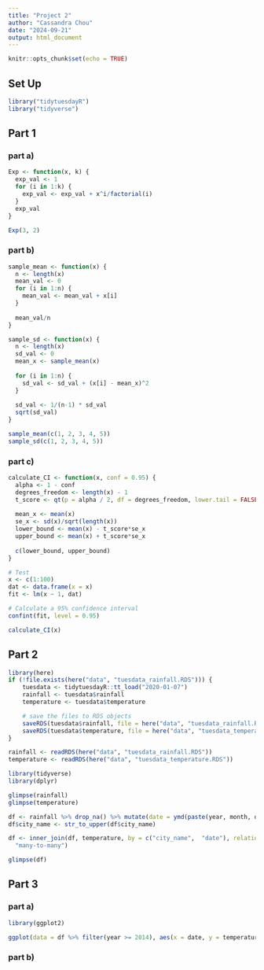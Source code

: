 ```yaml
---
title: "Project 2"
author: "Cassandra Chou"
date: "2024-09-21"
output: html_document
---
```


```r
knitr::opts_chunk$set(echo = TRUE)
```

## Set Up
```r
library("tidytuesdayR")
library("tidyverse")

```

## Part 1
### part a)
```r
Exp <- function(x, k) {
  exp_val <- 1
  for (i in 1:k) {
    exp_val <- exp_val + x^i/factorial(i)
  }
  exp_val
}

Exp(3, 2)

```
### part b)
```r
sample_mean <- function(x) {
  n <- length(x)
  mean_val <- 0
  for (i in 1:n) {
    mean_val <- mean_val + x[i]
  }
  
  mean_val/n
}

sample_sd <- function(x) {
  n <- length(x)
  sd_val <- 0
  mean_x <- sample_mean(x)
  
  for (i in 1:n) {
    sd_val <- sd_val + (x[i] - mean_x)^2
  }
  
  sd_val <- 1/(n-1) * sd_val
  sqrt(sd_val)
}

sample_mean(c(1, 2, 3, 4, 5))
sample_sd(c(1, 2, 3, 4, 5))

```


### part c)
```r
calculate_CI <- function(x, conf = 0.95) {
  alpha <- 1 - conf
  degrees_freedom <- length(x) - 1
  t_score <- qt(p = alpha / 2, df = degrees_freedom, lower.tail = FALSE)
  
  mean_x <- mean(x)
  se_x <- sd(x)/sqrt(length(x))
  lower_bound <- mean(x) - t_score*se_x
  upper_bound <- mean(x) + t_score*se_x
  
  c(lower_bound, upper_bound)
}

# Test
x <- c(1:100)
dat <- data.frame(x = x)
fit <- lm(x ~ 1, dat)

# Calculate a 95% confidence interval
confint(fit, level = 0.95)

calculate_CI(x)

```

## Part 2
```r
library(here)
if (!file.exists(here("data", "tuesdata_rainfall.RDS"))) {
    tuesdata <- tidytuesdayR::tt_load("2020-01-07")
    rainfall <- tuesdata$rainfall
    temperature <- tuesdata$temperature

    # save the files to RDS objects
    saveRDS(tuesdata$rainfall, file = here("data", "tuesdata_rainfall.RDS"))
    saveRDS(tuesdata$temperature, file = here("data", "tuesdata_temperature.RDS"))
}

rainfall <- readRDS(here("data", "tuesdata_rainfall.RDS"))
temperature <- readRDS(here("data", "tuesdata_temperature.RDS"))

library(tidyverse)
library(dplyr)

glimpse(rainfall)
glimpse(temperature)

```

```r
df <- rainfall %>% drop_na() %>% mutate(date = ymd(paste(year, month, day, sep = "-"))) %>% select(-month, -day)
df$city_name <- str_to_upper(df$city_name)

df <- inner_join(df, temperature, by = c("city_name",  "date"), relationship =
  "many-to-many")

glimpse(df)

```

## Part 3
### part a)
```r
library(ggplot2)

ggplot(data = df %>% filter(year >= 2014), aes(x = date, y = temperature)) + geom_point(aes(color = temp_type)) + facet_wrap(~city_name) + labs(title = "Temperature over Time, Sorted by City", color = "Temperature Type") + xlab("Date") + ylab("Temperature")

```


### part b)
```r


```




